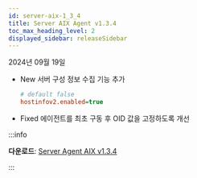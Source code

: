 ```yaml
---
id: server-aix-1_3_4
title: Server AIX Agent v1.3.4
toc_max_heading_level: 2
displayed_sidebar: releaseSidebar
---
```


2024년 09월 19일

- <Status priority='1'>New</Status> 서버 구성 정보 수집 기능 추가

  ```ini title="whatap.conf"
  # default false
  hostinfov2.enabled=true
  ```

- <Status priority='0'>Fixed</Status> 에이전트를 최초 구동 후 OID 값을 고정하도록 개선

:::info 

**다운로드**: [Server Agent AIX v1.3.4](https://repo.whatap.io/aix/noarch/whatap-infra-1.3-4.aix6.1.noarch.rpm)

:::
